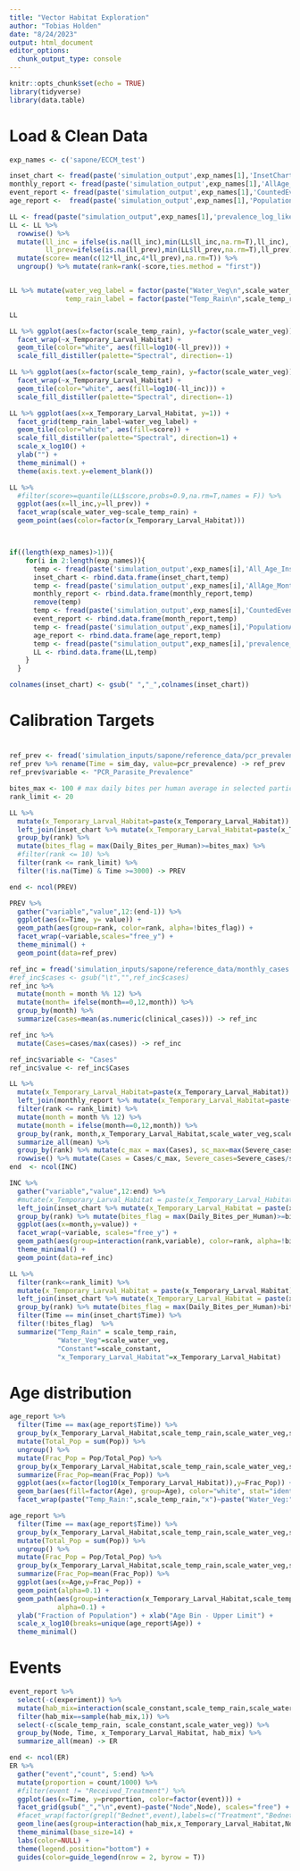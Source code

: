 ```yaml
---
title: "Vector Habitat Exploration"
author: "Tobias Holden"
date: "8/24/2023"
output: html_document
editor_options: 
  chunk_output_type: console
---
```


```r
knitr::opts_chunk$set(echo = TRUE)
library(tidyverse)
library(data.table)
```

# Load & Clean Data

```r
exp_names <- c('sapone/ECCM_test')

inset_chart <- fread(paste('simulation_output',exp_names[1],'InsetChart.csv',sep='/'))
monthly_report <- fread(paste('simulation_output',exp_names[1],'AllAge_MonthlySummaryReport.csv',sep='/'))
event_report <- fread(paste('simulation_output',exp_names[1],'CountedEvents.csv',sep='/'))
age_report <-  fread(paste('simulation_output',exp_names[1],'PopulationAgeStructure.csv',sep='/'))

LL <- fread(paste("simulation_output",exp_names[1],'prevalence_log_likelihoods.csv', sep='/'))
LL <- LL %>% 
  rowwise() %>% 
  mutate(ll_inc = ifelse(is.na(ll_inc),min(LL$ll_inc,na.rm=T),ll_inc),
         ll_prev=ifelse(is.na(ll_prev),min(LL$ll_prev,na.rm=T),ll_prev)) %>%
  mutate(score= mean(c(12*ll_inc,4*ll_prev),na.rm=T)) %>% 
  ungroup() %>% mutate(rank=rank(-score,ties.method = "first"))


LL %>% mutate(water_veg_label = factor(paste("Water_Veg\n",scale_water_veg,"x",sep=''), levels = paste("Water_Veg\n",unique(LL$scale_water_veg),"x",sep="")),
              temp_rain_label = factor(paste("Temp_Rain\n",scale_temp_rain,"x",sep=''), levels = paste("Temp_Rain\n",unique(LL$scale_temp_rain),"x",sep=""))) -> LL

LL

LL %>% ggplot(aes(x=factor(scale_temp_rain), y=factor(scale_water_veg))) +
  facet_wrap(~x_Temporary_Larval_Habitat) + 
  geom_tile(color="white", aes(fill=log10(-ll_prev))) +
  scale_fill_distiller(palette="Spectral", direction=-1)

LL %>% ggplot(aes(x=factor(scale_temp_rain), y=factor(scale_water_veg))) +
  facet_wrap(~x_Temporary_Larval_Habitat) + 
  geom_tile(color="white", aes(fill=log10(-ll_inc))) +
  scale_fill_distiller(palette="Spectral", direction=-1)

LL %>% ggplot(aes(x=x_Temporary_Larval_Habitat, y=1)) +
  facet_grid(temp_rain_label~water_veg_label) + 
  geom_tile(color="white", aes(fill=score)) +
  scale_fill_distiller(palette="Spectral", direction=1) +
  scale_x_log10() +
  ylab("") + 
  theme_minimal() + 
  theme(axis.text.y=element_blank())

LL %>% 
  #filter(score>=quantile(LL$score,probs=0.9,na.rm=T,names = F)) %>%
  ggplot(aes(x=ll_inc,y=ll_prev)) +
  facet_wrap(scale_water_veg~scale_temp_rain) +
  geom_point(aes(color=factor(x_Temporary_Larval_Habitat)))



if((length(exp_names)>1)){
    for(i in 2:length(exp_names)){
      temp <- fread(paste('simulation_output',exp_names[i],'All_Age_InsetChart.csv',sep='/'))
      inset_chart <- rbind.data.frame(inset_chart,temp)
      temp <- fread(paste('simulation_output',exp_names[i],'AllAge_MonthlySummaryReport.csv',sep='/'))
      monthly_report <- rbind.data.frame(monthly_report,temp)
      remove(temp)
      temp <- fread(paste('simulation_output',exp_names[i],'CountedEvents.csv',sep='/'))
      event_report <- rbind.data.frame(month_report,temp)
      temp <- fread(paste('simulation_output',exp_names[i],'PopulationAgeStructure.csv',sep='/'))
      age_report <- rbind.data.frame(age_report,temp)
      temp <- fread(paste("simulation_output",exp_names[i],'prevalence_log_likelihoods.csv', sep='/'))
      LL <- rbind.data.frame(LL,temp)
    }
  }

colnames(inset_chart) <- gsub(" ","_",colnames(inset_chart))
```



# Calibration Targets

# 

```r
ref_prev <- fread('simulation_inputs/sapone/reference_data/pcr_prevalence_allAge.csv')
ref_prev %>% rename(Time = sim_day, value=pcr_prevalence) -> ref_prev
ref_prev$variable <- "PCR_Parasite_Prevalence"

bites_max <- 100 # max daily bites per human average in selected particles (param sets)
rank_limit <- 20

LL %>% 
  mutate(x_Temporary_Larval_Habitat=paste(x_Temporary_Larval_Habitat)) %>%
  left_join(inset_chart %>% mutate(x_Temporary_Larval_Habitat=paste(x_Temporary_Larval_Habitat)), by=c("x_Temporary_Larval_Habitat","scale_temp_rain","scale_water_veg","scale_constant")) %>%
  group_by(rank) %>%
  mutate(bites_flag = max(Daily_Bites_per_Human)>=bites_max) %>%
  #filter(rank <= 10) %>%
  filter(rank <= rank_limit) %>%
  filter(!is.na(Time) & Time >=3000) -> PREV

end <- ncol(PREV)

PREV %>%
  gather("variable","value",12:(end-1)) %>%
  ggplot(aes(x=Time, y= value)) + 
  geom_path(aes(group=rank, color=rank, alpha=!bites_flag)) +
  facet_wrap(~variable,scales="free_y") +
  theme_minimal() +
  geom_point(data=ref_prev) 

ref_inc = fread('simulation_inputs/sapone/reference_data/monthly_cases.csv')
#ref_inc$cases <- gsub("\t","",ref_inc$cases)
ref_inc %>%
  mutate(month = month %% 12) %>%
  mutate(month= ifelse(month==0,12,month)) %>% 
  group_by(month) %>% 
  summarize(cases=mean(as.numeric(clinical_cases))) -> ref_inc

ref_inc %>% 
  mutate(Cases=cases/max(cases)) -> ref_inc

ref_inc$variable <- "Cases"
ref_inc$value <- ref_inc$Cases

LL %>%
  mutate(x_Temporary_Larval_Habitat=paste(x_Temporary_Larval_Habitat)) %>%
  left_join(monthly_report %>% mutate(x_Temporary_Larval_Habitat=paste(x_Temporary_Larval_Habitat))) %>%
  filter(rank <= rank_limit) %>%
  mutate(month = month %% 12) %>%
  mutate(month = ifelse(month==0,12,month)) %>%
  group_by(rank, month,x_Temporary_Larval_Habitat,scale_water_veg,scale_temp_rain,scale_constant,temp_rain_label,water_veg_label) %>% 
  summarize_all(mean) %>%
  group_by(rank) %>% mutate(c_max = max(Cases), sc_max=max(Severe_cases)) %>%
  rowwise() %>% mutate(Cases = Cases/c_max, Severe_cases=Severe_cases/sc_max) -> INC 
end  <- ncol(INC)

INC %>%
  gather("variable","value",12:end) %>%
  #mutate(x_Temporary_Larval_Habitat = paste(x_Temporary_Larval_Habitat)) %>%
  left_join(inset_chart %>% mutate(x_Temporary_Larval_Habitat = paste(x_Temporary_Larval_Habitat))) %>%
  group_by(rank) %>% mutate(bites_flag = max(Daily_Bites_per_Human)>=bites_max) %>%
  ggplot(aes(x=month,y=value)) +
  facet_wrap(~variable, scales="free_y") +
  geom_path(aes(group=interaction(rank,variable), color=rank, alpha=!bites_flag)) +
  theme_minimal() +
  geom_point(data=ref_inc)

LL %>%
  filter(rank<=rank_limit) %>%
  mutate(x_Temporary_Larval_Habitat = paste(x_Temporary_Larval_Habitat)) %>%
  left_join(inset_chart %>% mutate(x_Temporary_Larval_Habitat = paste(x_Temporary_Larval_Habitat))) %>%
  group_by(rank) %>% mutate(bites_flag = max(Daily_Bites_per_Human)>bites_max) %>% 
  filter(Time == min(inset_chart$Time)) %>%
  filter(!bites_flag)  %>%
  summarize("Temp_Rain" = scale_temp_rain,
            "Water_Veg"=scale_water_veg,
            "Constant"=scale_constant,
            "x_Temporary_Larval_Habitat"=x_Temporary_Larval_Habitat)

```

# Age distribution 
```r
age_report %>% 
  filter(Time == max(age_report$Time)) %>%
  group_by(x_Temporary_Larval_Habitat,scale_temp_rain,scale_water_veg,scale_constant, Run_Number) %>% 
  mutate(Total_Pop = sum(Pop)) %>%
  ungroup() %>%
  mutate(Frac_Pop = Pop/Total_Pop) %>%
  group_by(x_Temporary_Larval_Habitat,scale_temp_rain,scale_water_veg,scale_constant,Age) %>%
  summarize(Frac_Pop=mean(Frac_Pop)) %>%
  ggplot(aes(x=factor(log10(x_Temporary_Larval_Habitat)),y=Frac_Pop)) + 
  geom_bar(aes(fill=factor(Age), group=Age), color="white", stat="identity") +
  facet_wrap(paste("Temp_Rain:",scale_temp_rain,"x")~paste("Water_Veg:",scale_water_veg,"x"))

age_report %>%
  filter(Time == max(age_report$Time)) %>%
  group_by(x_Temporary_Larval_Habitat,scale_temp_rain,scale_water_veg,scale_constant,Run_Number) %>%
  mutate(Total_Pop = sum(Pop)) %>%
  ungroup() %>%
  mutate(Frac_Pop = Pop/Total_Pop) %>%
  group_by(x_Temporary_Larval_Habitat,scale_temp_rain,scale_water_veg,scale_constant,Age) %>%
  summarize(Frac_Pop=mean(Frac_Pop)) %>%
  ggplot(aes(x=Age,y=Frac_Pop)) +
  geom_point(alpha=0.1) +
  geom_path(aes(group=interaction(x_Temporary_Larval_Habitat,scale_temp_rain,scale_water_veg,scale_constant)),
            alpha=0.1) +
  ylab("Fraction of Population") + xlab("Age Bin - Upper Limit") + 
  scale_x_log10(breaks=unique(age_report$Age)) +
  theme_minimal()

```

# Events
```r
event_report %>%
  select(-c(experiment)) %>%
  mutate(hab_mix=interaction(scale_constant,scale_temp_rain,scale_water_veg)) %>%
  filter(hab_mix==sample(hab_mix,1)) %>%
  select(-c(scale_temp_rain, scale_constant,scale_water_veg)) %>%
  group_by(Node, Time, x_Temporary_Larval_Habitat, hab_mix) %>%
  summarize_all(mean) -> ER

end <- ncol(ER)
ER %>%
  gather("event","count", 5:end) %>%
  mutate(proportion = count/1000) %>%
  #filter(event != "Received_Treatment") %>%
  ggplot(aes(x=Time, y=proportion, color=factor(event))) +
  facet_grid(gsub("_","\n",event)~paste("Node",Node), scales="free") +
  #facet_wrap(factor(grepl("Bednet",event),labels=c("Treatment","Bednets"))~paste("Node",Node), scales="free_y") +
  geom_line(aes(group=interaction(hab_mix,x_Temporary_Larval_Habitat,Node))) +
  theme_minimal(base_size=14) +
  labs(color=NULL) +
  theme(legend.position="bottom") +
  guides(color=guide_legend(nrow = 2, byrow = T))
```
